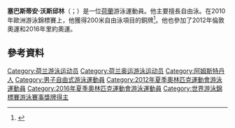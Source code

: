 '''塞巴斯蒂安·沃斯邱林'''（{{lang-nl|Sebastiaan Verschuren}}；{{bd|1988年|10月7日}}）是一位[[荷蘭|荷蘭]]游泳運動員。他主要擅長自由泳。在2010年歐洲游泳錦標賽上，他獲得200米自由泳項目的銅牌<ref>{{Cite web |url=http://www.sebastiaanverschuren.nl/ |title=Personal Website |access-date=2015-06-14 |archive-url=https://web.archive.org/web/20110106222836/http://sebastiaanverschuren.nl/ |archive-date=2011-01-06 |dead-url=yes }}</ref>。他也參加了2012年倫敦奧運和2016年里約奧運。

==參考資料==
{{Reflist}}
{{DEFAULTSORT:Verschuren, Sebastiaan}}
[[Category:荷兰游泳运动员|Category:荷兰游泳运动员]]
[[Category:荷兰奥运游泳运动员|Category:荷兰奥运游泳运动员]]
[[Category:阿姆斯特丹人|Category:阿姆斯特丹人]]
[[Category:男子自由式游泳運動員|Category:男子自由式游泳運動員]]
[[Category:2012年夏季奧林匹克運動會游泳運動員|Category:2012年夏季奧林匹克運動會游泳運動員]]
[[Category:2016年夏季奧林匹克運動會游泳運動員|Category:2016年夏季奧林匹克運動會游泳運動員]]
[[Category:世界游泳錦標賽游泳賽事獎牌得主|Category:世界游泳錦標賽游泳賽事獎牌得主]]
